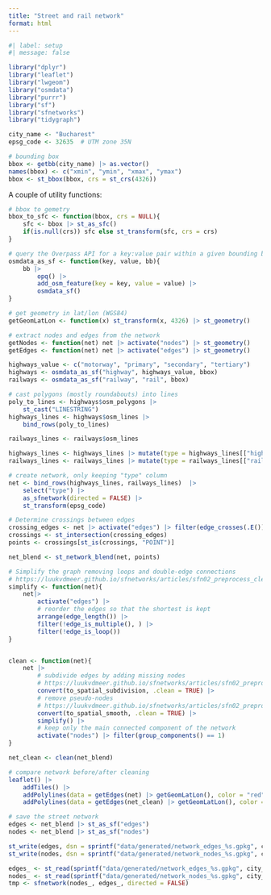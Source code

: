 ```yaml
---
title: "Street and rail network"
format: html
---
```


```r
#| label: setup
#| message: false

library("dplyr")
library("leaflet")
library("lwgeom")
library("osmdata")
library("purrr")
library("sf")
library("sfnetworks")
library("tidygraph")
```

```r
city_name <- "Bucharest"
epsg_code <- 32635  # UTM zone 35N
```

```r
# bounding box
bbox <- getbb(city_name) |> as.vector()
names(bbox) <- c("xmin", "ymin", "xmax", "ymax")
bbox <- st_bbox(bbox, crs = st_crs(4326))
```

A couple of utility functions:

```r
# bbox to gemetry
bbox_to_sfc <- function(bbox, crs = NULL){
    sfc <- bbox |> st_as_sfc()
    if(is.null(crs)) sfc else st_transform(sfc, crs = crs)
}

# query the Overpass API for a key:value pair within a given bounding box
osmdata_as_sf <- function(key, value, bb){
    bb |>
        opq() |>
        add_osm_feature(key = key, value = value) |>
        osmdata_sf()
}

# get geometry in lat/lon (WGS84)
getGeomLatLon <- function(x) st_transform(x, 4326) |> st_geometry()

# extract nodes and edges from the network
getNodes <- function(net) net |> activate("nodes") |> st_geometry()
getEdges <- function(net) net |> activate("edges") |> st_geometry()
```

```r
highways_value <- c("motorway", "primary", "secondary", "tertiary")
highways <- osmdata_as_sf("highway", highways_value, bbox)
railways <- osmdata_as_sf("railway", "rail", bbox)
```

```r
# cast polygons (mostly roundabouts) into lines
poly_to_lines <- highways$osm_polygons |>
    st_cast("LINESTRING")
highways_lines <- highways$osm_lines |>
    bind_rows(poly_to_lines)

railways_lines <- railways$osm_lines
```

```r
highways_lines <- highways_lines |> mutate(type = highways_lines[["highway"]])
railways_lines <- railways_lines |> mutate(type = railways_lines[["railway"]])
```

```r
# create network, only keeping "type" column
net <- bind_rows(highways_lines, railways_lines)  |>
    select("type") |>
    as_sfnetwork(directed = FALSE) |>
    st_transform(epsg_code)
```

```r
# Determine crossings between edges
crossing_edges <- net |> activate("edges") |> filter(edge_crosses(.E())) |> st_geometry()
crossings <- st_intersection(crossing_edges)
points <- crossings[st_is(crossings, "POINT")]
```

```r
net_blend <- st_network_blend(net, points)
```

```r
# Simplify the graph removing loops and double-edge connections
# https://luukvdmeer.github.io/sfnetworks/articles/sfn02_preprocess_clean.html#simplify-network
simplify <- function(net){
    net|>
        activate("edges") |>
        # reorder the edges so that the shortest is kept
        arrange(edge_length()) |>
        filter(!edge_is_multiple(), ) |>
        filter(!edge_is_loop())
}


clean <- function(net){
    net |>
        # subdivide edges by adding missing nodes
        # https://luukvdmeer.github.io/sfnetworks/articles/sfn02_preprocess_clean.html#subdivide-edges
        convert(to_spatial_subdivision, .clean = TRUE) |>
        # remove pseudo-nodes
        # https://luukvdmeer.github.io/sfnetworks/articles/sfn02_preprocess_clean.html#smooth-pseudo-nodes
        convert(to_spatial_smooth, .clean = TRUE) |>
        simplify() |>
        # keep only the main connected component of the network
        activate("nodes") |> filter(group_components() == 1)
}

net_clean <- clean(net_blend)
```

```r
# compare network before/after cleaning
leaflet() |>
    addTiles() |>
    addPolylines(data = getEdges(net) |> getGeomLatLon(), color = "red") |>
    addPolylines(data = getEdges(net_clean) |> getGeomLatLon(), color = "black")
```

```r
# save the street network
edges <- net_blend |> st_as_sf("edges")
nodes <- net_blend |> st_as_sf("nodes")

st_write(edges, dsn = sprintf("data/generated/network_edges_%s.gpkg", city_name), append = FALSE)
st_write(nodes, dsn = sprintf("data/generated/network_nodes_%s.gpkg", city_name), append = FALSE)
```

```r
edges_ <- st_read(sprintf("data/generated/network_edges_%s.gpkg", city_name))
nodes_ <- st_read(sprintf("data/generated/network_nodes_%s.gpkg", city_name))
tmp <- sfnetwork(nodes_, edges_, directed = FALSE)
```